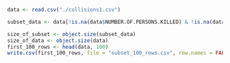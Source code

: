
```r
data <- read.csv("./collisions1.csv")
```


```r
subset_data <- data[!is.na(data$NUMBER.OF.PERSONS.KILLED) & !is.na(data$BOROUGH), ]

size_of_subset <- object.size(subset_data)
size_of_data <- object.size(data)
first_100_rows <- head(data, 100)
write.csv(first_100_rows, file = "subset_100_rows.csv", row.names = FALSE)
```

